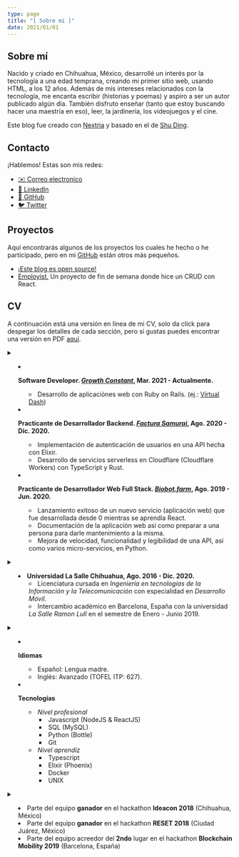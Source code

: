 ```yaml
---
type: page
title: "[ Sobre mi ]"
date: 2021/01/01
---
```


## Sobre mí

Nacido y criado en Chihuahua, México, desarrollé un interés por la tecnología a una edad temprana, creando mi primer sitio web, usando HTML, 
a los 12 años. Además de mis intereses relacionados con la tecnología, me encanta escribir (historias y poemas) y aspiro a ser un autor publicado 
algún día. También disfruto enseñar (tanto que estoy buscando hacer una maestría en eso), leer, la jardinería, los videojuegos y el cine.

Este blog fue creado con [Nextria](https://nextra.vercel.app/) y basado en el de [Shu Ding](https://shud.in/).

## Contacto

¡Hablemos! Estas son mis redes:

- [✉️ Correo electronico](mailto:hey@luisangel.me)
- [🤝 LinkedIn](https://www.linkedin.com/in/luisangel-ortega/)
- [🐙 GitHub](https://github.com/LinkSake)
- [🐦 Twitter](https://twitter.com/LinkSake)

## Proyectos

Aquí encontrarás algunos de los proyectos los cuales he hecho o he participado, pero en mi [GitHub](https://github.com/LinkSake) están otros más pequeños.

- [¡Este blog es open source!](https://github.com/LinkSake/me)
- [Employist.](https://linksake.github.io/employist/) Un proyecto de fin de semana donde hice un CRUD con React.

## CV

A continuación está una versión en linea de mi CV, solo da click para despegar los detalles de cada sección, 
  pero si gustas puedes encontrar una versión en PDF [aquí](/docs/cv-es.pdf).

<details><summary children="Experiencia laboral"/>

- **Software Developer. *[Growth Constant](https://growthconstant.com/)*, Mar. 2021 - Actualmente.**
    - Desarrollo de aplicaciónes web con Ruby on Rails. (ej.: [Virtual Dash](https://www.virtualdash.co/))

- **Practicante de Desarrollador Backend. *[Factura Samurai](https://www.facturasamurai.com/)*, Ago. 2020 - Dic. 2020.**
    - Implementación de autenticación de usuarios en una API hecha con Elixir. 
    - Desarrollo de servicios serverless en Cloudflare (Cloudflare Workers) con TypeScript y Rust.

- **Practicante de Desarrollador Web Full Stack. *[Biobot.farm](https://biobot.farm/)*, Ago. 2019 - Jun. 2020.**
    - Lanzamiento exitoso de un nuevo servicio (aplicación web) que fue desarrollada desde 0 mientras se aprendía React.
    - Documentación de la aplicación web así como preparar a una persona para darle mantenimiento a la misma.
    - Mejora de velocidad, funcionalidad y legibilidad de una API, así como varios micro-servicios, en Python.

</details>
<details><summary children="Educación"/>

- **Universidad La Salle Chihuahua, Ago. 2016 - Dic. 2020.**
    - Licenciatura cursada en *Ingeniería en tecnologías de la Información y la Telecomunicación* con especialidad en *Desarrollo Móvil*.
    - Intercambio académico en Barcelona, España con la universidad *La Salle Ramon Lull* en el semestre de Enero - Junio 2019.

</details>
<details><summary children="Habilidades"/>

- **Idiomas**
    - Español: Lengua madre.
    - Inglés: Avanzado (TOFEL ITP: 627).

- **Tecnologías**
    - *Nivel profesional*
        - Javascript (NodeJS & ReactJS) 
        - SQL (MySQL)
        - Python (Bottle)
        - Git   
    - *Nivel aprendíz*
        - Typescript 
        - Elixir (Phoenix) 
        - Docker
        - UNIX

</details>
<details><summary children="Logros"/>

- Parte del equipo **ganador** en el hackathon **Ideacon 2018** (Chihuahua, México)
- Parte del equipo **ganador** en el hackathon **RESET 2018** (Ciudad Juárez, México)
- Parte del equipo acreedor del **2ndo** lugar en el hackathon **Blockchain Mobility 2019** (Barcelona, España)

</details>
